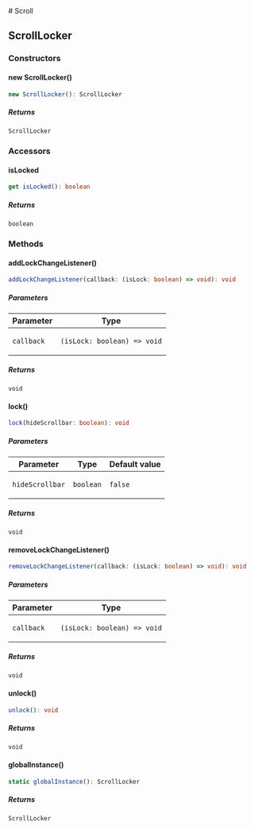
[//]: # (Do not edit directly)
[//]: # (Generated by the Cocokits TypeDoc custom theme on Fri Sep 20 2024 20:47:01 GMT+0200)



<Meta title='Utils/Scroll'/>
<MdxDocPage groupTitle='Utils' toc={tocItems} utilsPage={true}>
# Scroll

## ScrollLocker

### Constructors

#### new ScrollLocker()

```ts
new ScrollLocker(): ScrollLocker
```

##### Returns

`ScrollLocker`

### Accessors

#### isLocked

```ts
get isLocked(): boolean
```

##### Returns

`boolean`

### Methods

#### addLockChangeListener()

```ts
addLockChangeListener(callback: (isLock: boolean) => void): void
```

##### Parameters

<table class="arg-type-table">
<thead>
<tr>
<th>Parameter</th>
<th>Type</th>
</tr>
</thead>
<tbody>
<tr>
<td>

`callback`

</td>
<td>

`(isLock: boolean) => void`

</td>
</tr>
</tbody>
</table>

##### Returns

`void`

#### lock()

```ts
lock(hideScrollbar: boolean): void
```

##### Parameters

<table class="arg-type-table">
<thead>
<tr>
<th>Parameter</th>
<th>Type</th>
<th>Default value</th>
</tr>
</thead>
<tbody>
<tr>
<td>

`hideScrollbar`

</td>
<td>

`boolean`

</td>
<td>

`false`

</td>
</tr>
</tbody>
</table>

##### Returns

`void`

#### removeLockChangeListener()

```ts
removeLockChangeListener(callback: (isLock: boolean) => void): void
```

##### Parameters

<table class="arg-type-table">
<thead>
<tr>
<th>Parameter</th>
<th>Type</th>
</tr>
</thead>
<tbody>
<tr>
<td>

`callback`

</td>
<td>

`(isLock: boolean) => void`

</td>
</tr>
</tbody>
</table>

##### Returns

`void`

#### unlock()

```ts
unlock(): void
```

##### Returns

`void`

#### globalInstance()

```ts
static globalInstance(): ScrollLocker
```

##### Returns

`ScrollLocker`

</MdxDocPage>
